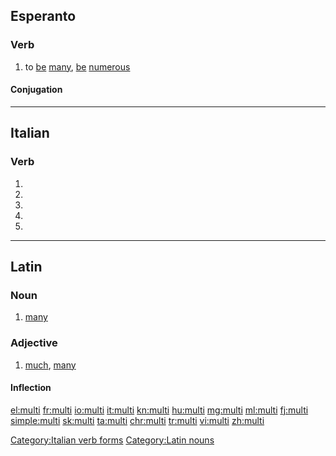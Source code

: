 {{also|multi-|mulți}}
==Esperanto==

===Verb===
{{eo-verb|mult}}

# to [[be]] [[many]], [[be]] [[numerous]]

====Conjugation====
{{eo-conj|mult|intr=yes}}

----

==Italian==

===Verb===
{{head|it}}

# {{conjugation of|multare||2|s|pres|ind|lang=it}}
# {{conjugation of|multare||1|s|pres|sub|lang=it}}
# {{conjugation of|multare||2|s|pres|sub|lang=it}}
# {{conjugation of|multare||3|s|pres|sub|lang=it}}
# {{conjugation of|multare||3|s|imp|lang=it}}

[[Category:Italian verb forms]]

----

==Latin==

===Noun===
{{head|la}}

# [[many]]

===Adjective===
{{la-adj-1&2|multī|multa|multa|multum|multum}}

# [[much]], [[many]]

====Inflection====
{{la-decl-1&2-plural|mult}}

[[Category:Latin nouns]]

[[el:multi]]
[[fr:multi]]
[[io:multi]]
[[it:multi]]
[[kn:multi]]
[[hu:multi]]
[[mg:multi]]
[[ml:multi]]
[[fj:multi]]
[[simple:multi]]
[[sk:multi]]
[[ta:multi]]
[[chr:multi]]
[[tr:multi]]
[[vi:multi]]
[[zh:multi]]